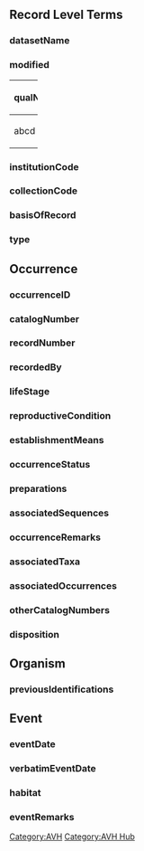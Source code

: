 [[Category:AVH]][[Category:AVH Hub]]

==Record Level Terms==
===datasetName===
===modified===
{| class="wikitable" width="100%"
|- 
!width="15%" | qualName 
|width="85%" | http://purl.org/dc/terms/modified
|- 
!abcd 
|/DataSets/DataSet/Units/Unit/DateLastEdited
|}
===institutionCode===
===collectionCode===
===basisOfRecord===
===type===

==Occurrence==
===occurrenceID===
===catalogNumber===
===recordNumber===
===recordedBy===
===lifeStage===
===reproductiveCondition===
===establishmentMeans===
===occurrenceStatus===
===preparations===
===associatedSequences===
===occurrenceRemarks===
===associatedTaxa===
===associatedOccurrences===
===otherCatalogNumbers===
===disposition===

==Organism==
===previousIdentifications===


==Event==
===eventDate===
===verbatimEventDate===
===habitat===
===eventRemarks===
